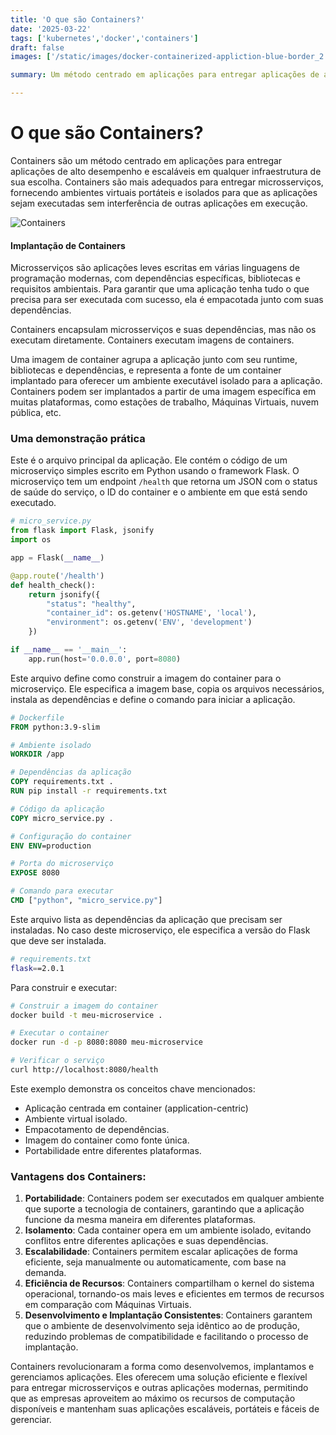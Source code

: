```yaml
---
title: 'O que são Containers?'
date: '2025-03-22'
tags: ['kubernetes','docker','containers']
draft: false
images: ['/static/images/docker-containerized-appliction-blue-border_2.png']

summary: Um método centrado em aplicações para entregar aplicações de alto desempenho e escaláveis em qualquer infraestrutura de sua escolha.

---
```



# O que são Containers?

Containers são um método centrado em aplicações para entregar aplicações de alto desempenho e escaláveis em qualquer infraestrutura de sua escolha. Containers são mais adequados para entregar microsserviços, fornecendo ambientes virtuais portáteis e isolados para que as aplicações sejam executadas sem interferência de outras aplicações em execução.

![Containers](https://www.docker.com/app/uploads/2021/11/docker-containerized-appliction-blue-border_2.png)


#### Implantação de Containers

Microsserviços são aplicações leves escritas em várias linguagens de programação modernas, com dependências específicas, bibliotecas e requisitos ambientais. Para garantir que uma aplicação tenha tudo o que precisa para ser executada com sucesso, ela é empacotada junto com suas dependências.

Containers encapsulam microsserviços e suas dependências, mas não os executam diretamente. Containers executam imagens de containers.

Uma imagem de container agrupa a aplicação junto com seu runtime, bibliotecas e dependências, e representa a fonte de um container implantado para oferecer um ambiente executável isolado para a aplicação. Containers podem ser implantados a partir de uma imagem específica em muitas plataformas, como estações de trabalho, Máquinas Virtuais, nuvem pública, etc.

### Uma demonstração prática

Este é o arquivo principal da aplicação. Ele contém o código de um microserviço simples escrito em Python usando o framework Flask. O microserviço tem um endpoint `/health` que retorna um JSON com o status de saúde do serviço, o ID do container e o ambiente em que está sendo executado.

```python
# micro_service.py
from flask import Flask, jsonify
import os

app = Flask(__name__)

@app.route('/health')
def health_check():
    return jsonify({
        "status": "healthy",
        "container_id": os.getenv('HOSTNAME', 'local'),
        "environment": os.getenv('ENV', 'development')
    })

if __name__ == '__main__':
    app.run(host='0.0.0.0', port=8080)
```

Este arquivo define como construir a imagem do container para o microserviço. Ele especifica a imagem base, copia os arquivos necessários, instala as dependências e define o comando para iniciar a aplicação.

```dockerfile
# Dockerfile
FROM python:3.9-slim

# Ambiente isolado
WORKDIR /app

# Dependências da aplicação
COPY requirements.txt .
RUN pip install -r requirements.txt

# Código da aplicação
COPY micro_service.py .

# Configuração do container
ENV ENV=production

# Porta do microserviço
EXPOSE 8080

# Comando para executar
CMD ["python", "micro_service.py"]
```

Este arquivo lista as dependências da aplicação que precisam ser instaladas. No caso deste microserviço, ele especifica a versão do Flask que deve ser instalada.

```bash
# requirements.txt
flask==2.0.1
```

Para construir e executar:

```bash
# Construir a imagem do container
docker build -t meu-microservice .

# Executar o container
docker run -d -p 8080:8080 meu-microservice

# Verificar o serviço
curl http://localhost:8080/health
```

Este exemplo demonstra os conceitos chave mencionados:
- Aplicação centrada em container (application-centric)
- Ambiente virtual isolado.
- Empacotamento de dependências.
- Imagem do container como fonte única.
- Portabilidade entre diferentes plataformas.


### Vantagens dos Containers:
1. **Portabilidade**: Containers podem ser executados em qualquer ambiente que suporte a tecnologia de containers, garantindo que a aplicação funcione da mesma maneira em diferentes plataformas.
2. **Isolamento**: Cada container opera em um ambiente isolado, evitando conflitos entre diferentes aplicações e suas dependências.
3. **Escalabilidade**: Containers permitem escalar aplicações de forma eficiente, seja manualmente ou automaticamente, com base na demanda.
4. **Eficiência de Recursos**: Containers compartilham o kernel do sistema operacional, tornando-os mais leves e eficientes em termos de recursos em comparação com Máquinas Virtuais.
5. **Desenvolvimento e Implantação Consistentes**: Containers garantem que o ambiente de desenvolvimento seja idêntico ao de produção, reduzindo problemas de compatibilidade e facilitando o processo de implantação.


Containers revolucionaram a forma como desenvolvemos, implantamos e gerenciamos aplicações. Eles oferecem uma solução eficiente e flexível para entregar microsserviços e outras aplicações modernas, permitindo que as empresas aproveitem ao máximo os recursos de computação disponíveis e mantenham suas aplicações escaláveis, portáteis e fáceis de gerenciar.